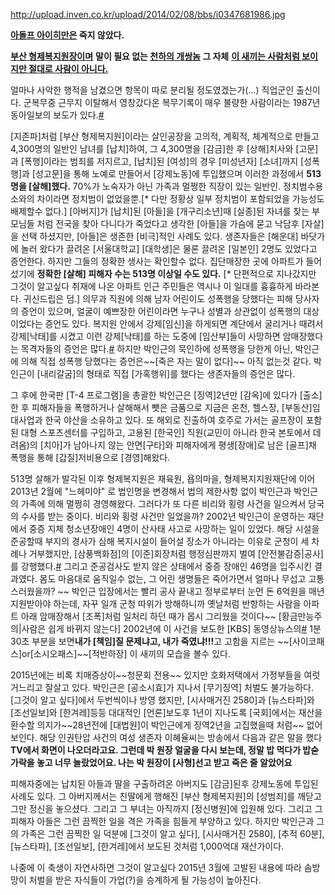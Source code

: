 http://upload.inven.co.kr/upload/2014/02/08/bbs/i0347681986.jpg

'''[[아돌프 아이히만]]은 죽지 않았다.'''

'''[[부산 형제복지원]]장이며'''
'''말이 필요 없는 [[천하의 개쌍놈]] 그 자체'''
'''[[인간 쓰레기|이 새끼는 사람처럼 보이지만 절대로 사람이 아니다.]]''' 

얼마나 사악한 행적을 남겼으면 항목이 따로 분리될 정도였겠는가(...)
직업군인 출신이다. 군복무중 근무지 이탈해서 영창갔다온 복무기록이 매우 불량한 사람이라는 1987년 동아일보의 보도가 있다.[http://newslibrary.naver.com/viewer/index.nhn?articleId=1987021300209210005&editNo=2&printCount=1&publishDate=1987-02-13&officeId=00020&pageNo=10&printNo=20112&publishType=00020 #]

[지존파]처럼 [부산 형제복지원]이라는 살인공장을 고의적, 계획적, 체계적으로 만들고 4,300명의 일반인 남녀를 [납치]하여, 그 4,300명을 [감금]한 후 [상해]치사와 [고문]과 [폭행]이라는 범죄를 저지르고, [납치]된 [여성]의 경우 [미성년자] [소녀]까지 [성폭행]과 [성고문]을 통해 노예로 만들어서 [강제노동]에 투입했으며 이러한 과정에서 '''513명을 [살해]했다.''' 70%가 노숙자가 아닌 가족과 멀쩡한 직장이 있는 일반인. 정치범수용소와의 차이라면 정치범이 없었을뿐.[* 다만 정황상 일부 정치범이 포함되었을 가능성도 배제할수 없다.] [아버지]가 [납치]된 [아들]을 [개구리소년]때 [실종]된 자녀를 찾는 부모님들 처럼 전국을 찾아 다니다가 죽었다고 생각한 [아들]을 가슴에 묻고 낙담후 [자살]을 선택 하셨지만, [아들]은 생존한 [비극]적인 사례도 있다. 생존자들은 [해운대] 바닷가에 놀러 왔다가 끌려온 [서울대학교] [대학생]은 물론 끌려온 [일본인] 2명도 있었다고 증언한다. 하지만 그들의 정확한 생사는 확인할수 없다. 집단매장한 곳에 아파트가 들어섰기에 '''정확한 [살해] 피해자 수는 513명 이상일 수도 있다.''' [* 단편적으로 지나갔지만 그것이 알고싶다 취재에 나온 아파트 인근 주민들은 역시나 이 일대를 흉흉하게 바라본다. 귀신드립은 덤.] 의무과 직원에 의해 남자 어린이도 성폭행을 당했다는 피해 당사자의 증언이 있으며, 얼굴이 예쁘장한 어린이라면 누구나 성별과 상관없이 성폭행의 대상이었다는 증언도 있다. 복지원 안에서 강제[임신]을 하게되면 계단에서 굴리거나 때려서 강제[낙태]를 시켰고 이런 강제[낙태]를 하는 도중에 [임산부]들이 사망하면 암매장했다는 목격자들의 증언은 많다.[http://news.kbs.co.kr/news/NewsView.do?SEARCH_NEWS_CODE=2836173 #] 하지만 박인근의 묵인하에 성폭행을 당한게 아닌, 박인근에 의해 직접 성폭행 당했다는 증언은~~[죽은 자는 말이 없다]~~ 아직 없는것 같다. 박인근이 [내리갈굼]의 형태로 직접 [가혹행위]를 했다는 생존자들의 증언은 많다.

그 후에 한국판 [T-4 프로그램]을 총괄한 박인근은 [징역]2년만 [감옥]에 있다가 [출소]한 후 피해자들을 폭행하거나 살해해서 뺏은 금품으로 지금은 온천, 헬스장, [부동산]임대사업과 한국 야산을 소유하고 있다. 또 해외로 진출하여 호주로 가서는 골프장이 포함된 대형 스포츠센터를 구입하고, 고용된 [한국인] 직원(교민이 아니라 한국 본토에서 데려옴)의 [치아]가 남아나지 않는 안면[구타]와 피해자에게 평생[장애]로 남은 [골프]채 폭행을 통해 [갑질]저비용으로 [경영]해왔다. 

513명 살해가 발각된 이후 형제복지원은 재육원, 욥의마을, 형제복지지원재단에 이어 2013년  2월에 "느헤미야" 로 법인명을 변경해서 법의 제한사항 없이 박인근과 박인근의 가족에 의해 멀쩡히 경영해왔다. 그러다가 또 다른 비리와 횡령 사건을 일으켜서 당국의 수사를 받는 중이다. 비리와 횡령 사건만 일었을까? 2002년 박인근이 운영하는 재단에서 중증 지체 청소년장애인 4명이 산사태 사고로 사망하는 일이 있었다. 해당 시설을 준공할때 부지의 경사가 심해 복지시설이 들어설 장소가 아니라는 이유로 군청이 세 차례나 거부했지만, [삼풍백화점]의 [이준]회장처럼 행정심판까지 벌여 [안전불감증|공사]를 강행했다.[http://mnews.joins.com/news/article/article.aspx?total_id=4325491 #] 그리고 준공검사도 받지 않은 상태에서 중증 장애인 46명을 입주시킨 결과였다. 몸도 마음대로 움직일수 없는, 그 어린 생명들은 죽어가면서 얼마나 무섭고 고통스러웠을까? ~~ 박인근 입장에서는 빨리 공사 끝내고 정부로부터 눈먼 돈 6억원을 매년 지원받아야 하는데, 자꾸 일개 군청 따위가 방해하니까 옛날처럼 반항하는 사람을 아파트 아래 암매장해서 [조폭]처럼 일처리 하던 때가 몹시 그리웠을 것이다~~ [황금만능주의|사람은 쉽게 바뀌지 않는다] 2002년에 이 사건을 보도한 [KBS] 동영상뉴스의[http://news.kbs.co.kr/news/NewsView.do?SEARCH_NEWS_CODE=347325 #] 1분30초 부분을 보면'''내가 [책임]질 문제냐고, 내가 죽였냐!!!'''고 고함을 지르는 ~~[사이코패스]or[소시오패스]~~[적반하장] 이 새끼의 모습을 볼수 있다.

2015년에는 비록 치매증상이~~청문회 전용~~ 있지만 호화저택에서 가정부들을 여럿 거느리고 잘살고 있다. 박인근은 [공소시효]가 지나서 [무기징역] 처벌도 불가능하다. [그것이 알고 싶다]에서 두번씩이나 방영 했지만, [시사매거진 2580]과 [뉴스타파]와 [조선일보]와 [한겨레]등등 대대적인 [언론]보도후 1년이 지나도록 [국회]에서는 재산을 환수할 의지가~~28년전에 [대법원]이 박인근에게 징역2년을 고집했을때 처럼~~ 없어 보인다. 해당 인권탄압 사건의 여성 생존자 이혜율씨는 방송에서 다음과 같은 말을 했다 '''TV에서 화면이 나오더라고요. 그런데 박 원장 얼굴을 다시 보는데, 정말 밥 먹다가 밥숟가락을 놓고 너무 놀랐었어요. 나는 박 원장이 [사형]선고 받고 죽은 줄 알았어요'''

피해자중에는 납치된 아들과 딸을 구출하려온 아버지도 [감금]된후 강제노동에 투입된 사례도 있다. 그 아버지께서는 친딸에게 행해진 [부산 형제복지원]의 [성범죄]를 깨닫고 그만 정신을 놓으셨다. 그리고 그 부녀는 아직까지 [정신병원]에 입원해 있다. 그리고 그 피해자 아들은 그런 끔찍한 일을 격은 가족을 힘들게 부양하고 있다. 하지만 박인근과 그의 가족은 그런 끔찍한 일 덕분에 [그것이 알고 싶다], [시사매거진 2580], [추적 60분], [뉴스타파], [조선일보], [한겨레]에서 보도된 것처럼 1,000억대 재산가이다.

나중에 이 축생이 자연사하면 그것이 알고싶다 2015년 3월에 고발된 내용에 따라 솜방망이 처벌을 받은 자식들이 가업(?)을 승계하게 될 가능성이 높아진다.

